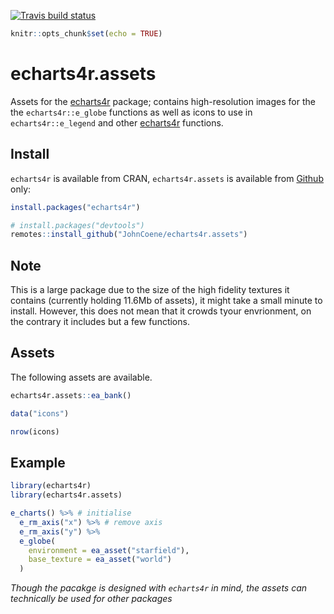 
[![Travis build status](https://travis-ci.org/JohnCoene/echarts4r.assets.svg?branch=master)](https://travis-ci.org/JohnCoene/echarts4r.assets)

```r
knitr::opts_chunk$set(echo = TRUE)
```

# echarts4r.assets

Assets for the [echarts4r](https://echarts4r.john-coene.com) package; contains high-resolution images for the the `echarts4r::e_globe` functions as well as icons to use in `echarts4r::e_legend` and other [echarts4r](https://echarts4r.john-coene.com) functions.

## Install

`echarts4r` is available from CRAN, `echarts4r.assets` is available from [Github](https://github.com/JohnCoene/echarts4r) only:

```r
install.packages("echarts4r")

# install.packages("devtools")
remotes::install_github("JohnCoene/echarts4r.assets")
```

## Note

This is a large package due to the size of the high fidelity textures it contains (currently holding 11.6Mb of assets), it might take a small minute to install. However, this does not mean that it crowds tyour envrionment, on the contrary it includes but a few functions.

## Assets

The following assets are available.

```r
echarts4r.assets::ea_bank()

data("icons")

nrow(icons)
```

## Example

```r
library(echarts4r)
library(echarts4r.assets)

e_charts() %>% # initialise
  e_rm_axis("x") %>% # remove axis
  e_rm_axis("y") %>% 
  e_globe(
    environment = ea_asset("starfield"),
    base_texture = ea_asset("world")
  ) 
```

*Though the pacakge is designed with `echarts4r` in mind, the assets can technically be used for other packages*
